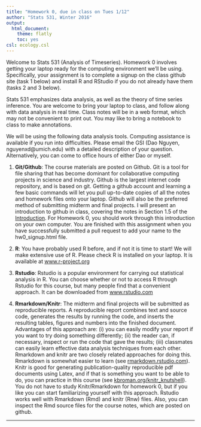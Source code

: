 ```yaml
---
title: "Homework 0, due in class on Tues 1/12"
author: "Stats 531, Winter 2016"
output:
  html_document:
    theme: flatly
    toc: yes
csl: ecology.csl
---
```


Welcome to Stats 531 (Analysis of Timeseries). Homework 0 involves getting your laptop ready for the computing environment we'll be using. Specifically, your assignment is to complete a signup on the class github site (task 1 below) and install R and RStudio if you do not already have them (tasks 2 and 3 below).

Stats 531 emphasizes data analysis, as well as the theory of time series inference. You are welcome to bring your laptop to class, and follow along with data analysis in real time. Class notes will be in a web format, which may not be convenient to print out. You may like to bring a notebook to class to make annotations. 

We will be using the following data analysis tools. Computing assistance is available if you run into difficulties. Please email the GSI (Dao Nguyen, nguyenxd@umich.edu) with a detailed description of your question. Alternatively, you can come to office hours of either Dao or myself. 


1. **Git/Github**: The course materials are posted on Github. Git is a tool for file sharing that has become dominant for collaborative computing projects in science and industry. Github is the largest internet code repository, and is based on git. Getting a github account and learning a few basic commands will let you pull up-to-date copies of all the notes and homework files onto your laptop. Github will also be the preferred method of submitting midterm and final projects. I will present an introduction to github in class, covering the notes in Section 1.5 of the [Introduction](https://ionides.github.io/531w16/intro/intro.html#internet-repositories-for-collaboration-and-open-source-research-git-and-github). For Homework 0, you should work through this introduction on your own computer. You are finished with this assignment when you have successfully submitted a pull request to add your name to the hw0_signup.html file.

2. **R**: You have probably used R before, and if not it is time to start! We will make extensive use of R. Please check R is installed on your laptop. It is available at [www.r-project.org](https://www.r-project.org)

3. **Rstudio**: Rstudio is a popular environment for carrying out statistical analysis in R. You can choose whether or not to access R through Rstudio for this course, but many people find that a convenient approach. It can be downloaded from [www.rstudio.com](https://www.rstudio.com)

4. **Rmarkdown/Knitr**: The midterm and final projects will be submitted as reproducible reports. A reproducible report combines text and source code, generates the results by running the code, and inserts the resulting tables, figures and numbers into the finished document. Advantages of this approach are: (i) you can easily modify your report if you want to try doing something differently; (ii) the reader can, if necessary, inspect or run the code that gave the results; (iii) classmates can easily learn effective data analysis techniques from each other. Rmarkdown and knitr are two closely related approaches for doing this. Rmarkdown is somewhat easier to learn (see [rmarkdown.rstudio.com](http://rmarkdown.rstudio.com)). Knitr is good for generating publication-quality reproducible pdf documents using Latex, and if that is something you want to be able to do, you can practice in this course (see [kbroman.org/knitr_knutshell](http://kbroman.org/knitr_knutshell/)). You do not have to study Knitr/Rmarkdown for homework 0, but if you like you can start familiarizing yourself with this approach. Rstudio works well with Rmarkdown (Rmd) and knitr (Rnw) files. Also, you can inspect the Rmd source files for the course notes, which are posted on github.

------
